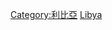 {{catmore}}
{{Commonscat|Transport in Libya}}
[[Category:利比亞|Category:利比亞]]
[[Category:非洲各国交通|Libya]]